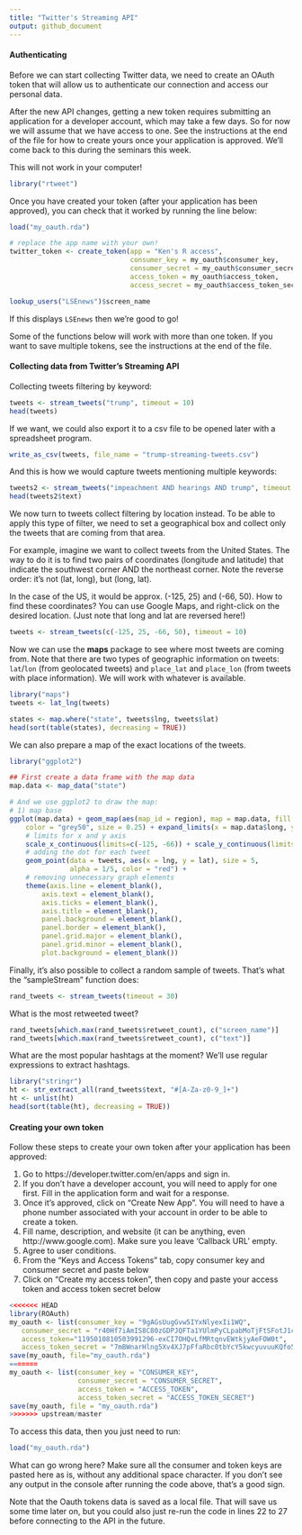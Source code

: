 ```yaml
---
title: "Twitter's Streaming API"
output: github_document
---
```


#### Authenticating

Before we can start collecting Twitter data, we need to create an OAuth token that will allow us to authenticate our connection and access our personal data.

After the new API changes, getting a new token requires submitting an application for a developer account, which may take a few days. So for now we will assume that we have access to one. See the instructions at the end of the file for how to create yours once your application is approved. We'll come back to this during the seminars this week.

This will not work in your computer!

```r
library("rtweet")
```

Once you have created your token (after your application has been approved), you can check that it worked by running the line below:

```r
load("my_oauth.rda")

# replace the app name with your own!
twitter_token <- create_token(app = "Ken's R access", 
                              consumer_key = my_oauth$consumer_key,
                              consumer_secret = my_oauth$consumer_secret,
                              access_token = my_oauth$access_token,
                              access_secret = my_oauth$access_token_secret)

lookup_users("LSEnews")$screen_name
```

If this displays `LSEnews` then we're good to go!

Some of the functions below will work with more than one token. If you want to save multiple tokens, see the instructions at the end of the file.

#### Collecting data from Twitter's Streaming API

Collecting tweets filtering by keyword:

```r
tweets <- stream_tweets("trump", timeout = 10)
head(tweets)
```

If we want, we could also export it to a csv file to be opened later with a spreadsheet program.
```r
write_as_csv(tweets, file_name = "trump-streaming-tweets.csv")
```

And this is how we would capture tweets mentioning multiple keywords:
```r
tweets2 <- stream_tweets("impeachment AND hearings AND trump", timeout = 20)
head(tweets2$text)
```

We now turn to tweets collect filtering by location instead. To be able to apply this type of filter, we need to set a geographical box and collect only the tweets that are coming from that area.

For example, imagine we want to collect tweets from the United States. The way to do it is to find two pairs of coordinates (longitude and latitude) that indicate the southwest corner AND the northeast corner. Note the reverse order: it's not (lat, long), but (long, lat).

In the case of the US, it would be approx. (-125, 25) and (-66, 50). How to find these coordinates? You can use Google Maps, and right-click on the desired location. (Just note that long and lat are reversed here!)

```r
tweets <- stream_tweets(c(-125, 25, -66, 50), timeout = 10)
```

Now we can use the **maps** package to see where most tweets are coming from. Note that there are two types of geographic information on tweets: `lat`/`lon` (from geolocated tweets) and `place_lat` and `place_lon` (from tweets with place information). We will work with whatever is available.

```r
library("maps")
tweets <- lat_lng(tweets)

states <- map.where("state", tweets$lng, tweets$lat)
head(sort(table(states), decreasing = TRUE))
```

We can also prepare a map of the exact locations of the tweets.

```r
library("ggplot2")

## First create a data frame with the map data 
map.data <- map_data("state")

# And we use ggplot2 to draw the map:
# 1) map base
ggplot(map.data) + geom_map(aes(map_id = region), map = map.data, fill = "grey90", 
    color = "grey50", size = 0.25) + expand_limits(x = map.data$long, y = map.data$lat) + 
    # limits for x and y axis
    scale_x_continuous(limits=c(-125, -66)) + scale_y_continuous(limits = c(25, 50)) +
    # adding the dot for each tweet
    geom_point(data = tweets, aes(x = lng, y = lat), size = 5, 
               alpha = 1/5, color = "red") +
    # removing unnecessary graph elements
    theme(axis.line = element_blank(), 
    	axis.text = element_blank(), 
    	axis.ticks = element_blank(), 
        axis.title = element_blank(), 
        panel.background = element_blank(), 
        panel.border = element_blank(), 
        panel.grid.major = element_blank(), 
        panel.grid.minor = element_blank(), 
        plot.background = element_blank()) 
```

Finally, it's also possible to collect a random sample of tweets. That's what the "sampleStream" function does:

```r
rand_tweets <- stream_tweets(timeout = 30)
```

What is the most retweeted tweet?
```r
rand_tweets[which.max(rand_tweets$retweet_count), c("screen_name")]
rand_tweets[which.max(rand_tweets$retweet_count), c("text")]
```

What are the most popular hashtags at the moment? We'll use regular expressions to extract hashtags.
```r
library("stringr")
ht <- str_extract_all(rand_tweets$text, "#[A-Za-z0-9_]+")
ht <- unlist(ht)
head(sort(table(ht), decreasing = TRUE))
```

#### Creating your own token

Follow these steps to create your own token after your application has been approved:

1. Go to https://developer.twitter.com/en/apps and sign in.  
2. If you don't have a developer account, you will need to apply for one first. Fill in the application form and wait for a response.
3. Once it's approved, click on "Create New App". You will need to have a phone number associated with your account in order to be able to create a token.  
4. Fill name, description, and website (it can be anything, even http://www.google.com). Make sure you leave 'Callback URL' empty.
5. Agree to user conditions.  
6. From the "Keys and Access Tokens" tab, copy consumer key and consumer secret and paste below
7. Click on "Create my access token", then copy and paste your access token and access token secret below

```r
<<<<<<< HEAD
library(ROAuth)
my_oauth <- list(consumer_key = "9gAGsUugGvw5IYxNlyexIi1WQ",
   consumer_secret = "r40Hf7iAmIS8C80zGDPJQFTa1YUlmPyCLpabMoTjFtSFotJ1cs",
   access_token="1195010810503991296-exCI7OHQvLfMRtqnvEWtkjyAeFOW0t",
   access_token_secret = "7mBWnarHlng5Xv4XJ7pFfaRbc0tbYcY5kwcyuvuuKQfo5")
save(my_oauth, file="my_oauth.rda")
=======
my_oauth <- list(consumer_key = "CONSUMER_KEY",
                 consumer_secret = "CONSUMER_SECRET",
                 access_token = "ACCESS_TOKEN",
                 access_token_secret = "ACCESS_TOKEN_SECRET")
save(my_oauth, file = "my_oauth.rda")
>>>>>>> upstream/master
```

To access this data, then you just need to run:
```r
load("my_oauth.rda")
```

What can go wrong here? Make sure all the consumer and token keys are pasted here as is, without any additional space character. If you don't see any output in the console after running the code above, that's a good sign.

Note that the Oauth tokens data is saved as a local file.  That will save us some time later on, but you could also just re-run the code in lines 22 to 27 before connecting to the API in the future.
